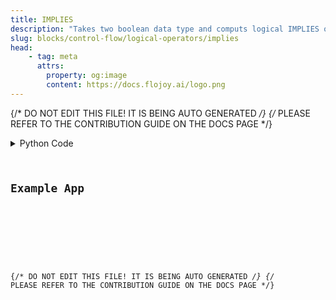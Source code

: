 ```yaml
---
title: IMPLIES
description: "Takes two boolean data type and computs logical IMPLIES operation on them."
slug: blocks/control-flow/logical-operators/implies
head:
    - tag: meta
      attrs:
        property: og:image
        content: https://docs.flojoy.ai/logo.png
---
```


{/* DO NOT EDIT THIS FILE! IT IS BEING AUTO GENERATED */}
{/* PLEASE REFER TO THE CONTRIBUTION GUIDE ON THE DOCS PAGE */}


<DownloadStudioBanner />
<PythonDocsDisplay docstring={block_data["docstring"]} />
<details>
<summary>Python Code</summary>



<Code code={pythonCode} lang="py" wrap theme="dracula" />

[Find this Flojoy Block on GitHub](https://github.com/flojoy-ai/blocks/blob/main/blocks/CONTROL_FLOW/LOGICAL_OPERATORS/IMPLIES/IMPLIES.py)

</details>

## Example App


<GetHelpWidget />


<AppDisplay app={app} blockName="IMPLIES" client:visible />


<Example />

{/* DO NOT EDIT THIS FILE! IT IS BEING AUTO GENERATED */}
{/* PLEASE REFER TO THE CONTRIBUTION GUIDE ON THE DOCS PAGE */}
